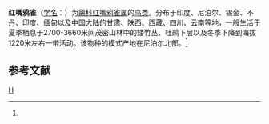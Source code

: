 {{Speciesbox
| taxon = Conostoma aemodium
| binomial_authority = (Hodgson)<ref name='id3242'>{{cite web| url =http://www.bioinfo.cn/db05/BjdwSpecies.php?action=view&id=3242| title =红嘴鸦雀| work =《中国动物物种编目数据库》| publisher =中国科学院微生物研究所| author =中国科学院动物研究所| accessdate =2009-04-04| deadurl =yes| archiveurl =https://web.archive.org/web/20160305001228/http://www.bioinfo.cn/db05/BjdwSpecies.php?action=view&id=3242| archivedate =2016-03-05}}</ref>
}}

'''红嘴鸦雀'''（[[学名|学名]]：{{lang|la|''Conostoma aemodium''}}）为[[鶲科|鶲科]][[红嘴鸦雀属|红嘴鸦雀属]]的[[鸟类|鸟类]]。分布于印度、尼泊尔、锡金、不丹、印度、缅甸以及[[中国大陆|中国大陆]]的[[甘肃|甘肃]]、[[陕西|陕西]]、[[西藏|西藏]]、[[四川|四川]]、[[云南|云南]]等地，一般生活于夏季栖息于2700-3660米间茂密山林中的矮竹丛、杜鹃下层以及冬季下降到海拔1220米左右一带活动。该物种的模式产地在尼泊尔北部。<ref name='id3242'/>

== 参考文献 ==
{{reflist}}

{{雀形目小作品}}
{{Taxonbar}}
[[Category:红嘴鸦雀属|H]]